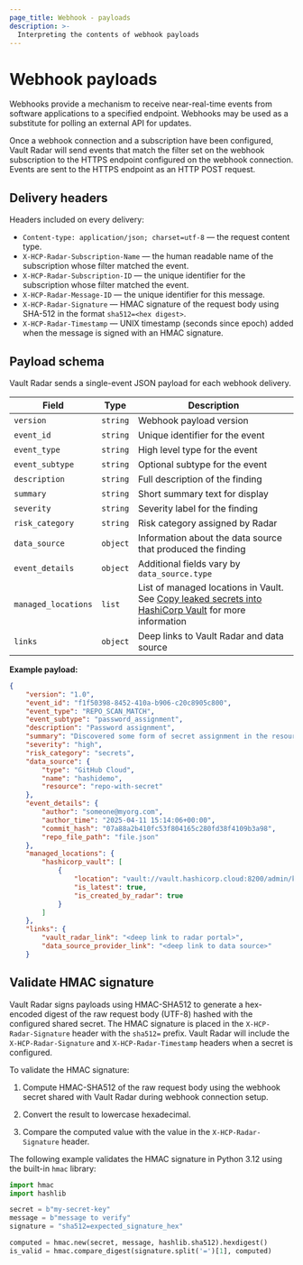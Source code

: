 ```yaml
---
page_title: Webhook - payloads
description: >-
  Interpreting the contents of webhook payloads
---
```


# Webhook payloads

Webhooks provide a mechanism to receive near-real-time events from software
applications to a specified endpoint. Webhooks may be used as a substitute for
polling an external API for updates.

Once a webhook connection and a subscription have been configured, Vault Radar
will send events that match the filter set on the webhook subscription to the
HTTPS endpoint configured on the webhook connection. Events are sent to the
HTTPS endpoint as an HTTP POST request.

## Delivery headers

Headers included on every delivery:

- `Content-type: application/json; charset=utf-8` — the request content type.
- `X-HCP-Radar-Subscription-Name` — the human readable name of the subscription whose filter matched the event.
- `X-HCP-Radar-Subscription-ID` — the unique identifier for the subscription whose filter matched the event.
- `X-HCP-Radar-Message-ID` — the unique identifier for this message.
- `X-HCP-Radar-Signature` — HMAC signature of the request body using SHA-512 in the format `sha512=<hex digest>`.
- `X-HCP-Radar-Timestamp` — UNIX timestamp (seconds since epoch) added when the message is signed with an HMAC signature.

## Payload schema

Vault Radar sends a single-event JSON payload for each webhook delivery.

|Field               |Type      |Description                                                                       |
|--------------------|----------|----------------------------------------------------------------------------------|
|`version`           | `string` | Webhook payload version                                                          |
|`event_id`          | `string` | Unique identifier for the event                                                  | 
|`event_type`        | `string` | High level type for the event                                                    | 
|`event_subtype`     | `string` | Optional subtype for the event                                                   | 
|`description`       | `string` | Full description of the finding                                                  | 
|`summary`           | `string` | Short summary text for display                                                   | 
|`severity`          | `string` | Severity label for the finding                                                   | 
|`risk_category`     | `string` | Risk category assigned by Radar                                                  | 
|`data_source`       | `object` | Information about the data source that produced the finding                      | 
|`event_details`     | `object` | Additional fields vary by `data_source.type`                                     | 
|`managed_locations` | `list`   | List of managed locations in Vault. See [Copy leaked secrets into HashiCorp Vault](/hcp/docs/vault-radar/remediate-secrets/copy-secrets) for more information |
|`links`             | `object` | Deep links to Vault Radar and data source                                        | 

**Example payload:**

<CodeBlockConfig hideClipboard>

```json
{
    "version": "1.0",
    "event_id": "f1f50398-8452-410a-b906-c20c8905c800",
    "event_type": "REPO_SCAN_MATCH",
    "event_subtype": "password_assignment",
    "description": "Password assignment",
    "summary": "Discovered some form of secret assignment in the resource. Best practice is to store the secret in a secret manager and revoke this found secret.",
    "severity": "high",
    "risk_category": "secrets",
    "data_source": {
        "type": "GitHub Cloud",
        "name": "hashidemo",
        "resource": "repo-with-secret"
    },
    "event_details": {
        "author": "someone@myorg.com",
        "author_time": "2025-04-11 15:14:06+00:00",
        "commit_hash": "07a88a2b410fc53f804165c280fd38f4109b3a98",
        "repo_file_path": "file.json"
    },
    "managed_locations": {
        "hashicorp_vault": [
            {
                "location": "vault://vault.hashicorp.cloud:8200/admin/kv?key=mysecret&version=1",
                "is_latest": true,
                "is_created_by_radar": true
            }
        ]
    },
    "links": {
        "vault_radar_link": "<deep link to radar portal>",
        "data_source_provider_link": "<deep link to data source>"
    }
```

</CodeBlockConfig>

## Validate HMAC signature

Vault Radar signs payloads using HMAC-SHA512 to generate a hex-encoded digest of
the raw request body (UTF-8) hashed with the configured shared secret. The HMAC
signature is placed in the `X-HCP-Radar-Signature` header with the `sha512=`
prefix. Vault Radar will include the `X-HCP-Radar-Signature` and
`X-HCP-Radar-Timestamp` headers when a secret is configured.

To validate the HMAC signature:

1. Compute HMAC-SHA512 of the raw request body using the webhook secret shared with Vault Radar during webhook connection setup.

1. Convert the result to lowercase hexadecimal.

1. Compare the computed value with the value in the `X-HCP-Radar-Signature` header.

The following example validates the HMAC signature in Python 3.12 using the built-in `hmac` library:

```python
import hmac
import hashlib

secret = b"my-secret-key"
message = b"message to verify"
signature = "sha512=expected_signature_hex"

computed = hmac.new(secret, message, hashlib.sha512).hexdigest()
is_valid = hmac.compare_digest(signature.split('=')[1], computed)
```
